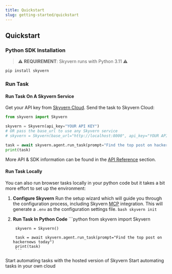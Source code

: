 ```yaml
---
title: Quickstart
slug: getting-started/quickstart
---
```


## Quickstart
### Python SDK Installation
> ⚠️ **REQUIREMENT**: Skyvern runs with Python 3.11 ⚠️

```bash
pip install skyvern
```

### Run Task
#### Run Task On A Skyvern Service
Get your API key from [Skyvern Cloud](https://app.skyvern.com/settings). Send the task to Skyvern Cloud:
```python
from skyvern import Skyvern

skyvern = Skyvern(api_key="YOUR API KEY")
# OR pass the base_url to use any Skyvern service
# skyvern = Skyvern(base_url="http://localhost:8000", api_key="YOUR API KEY")

task = await skyvern.agent.run_task(prompt="Find the top post on hackernews today")
print(task)
```
More API & SDK information can be found in the [API Reference](/api-reference) section.

#### Run Task Locally
You can also run browser tasks locally in your python code but it takes a bit more effort to set up the environment:

1. **Configure Skyvern** Run the setup wizard which will guide you through the configuration process, including Skyvern [MCP](https://github.com/Skyvern-AI/skyvern/blob/main/integrations/mcp/README.md) integration. This will generate a `.env` as the configuration settings file.
        ```bash
        skyvern init
        ```

2. **Run Task In Python Code**
        ```python
        from skyvern import Skyvern
        
        skyvern = Skyvern()
        
        task = await skyvern.agent.run_task(prompt="Find the top post on hackernews today")
        print(task)
        ```

<CardGroup cols={2}>
  <Card
    title="Quickstart (Skyvern Cloud)"
    icon="cloud"
    href="https://app.skyvern.com"
  >
    Start automating tasks with the hosted version of Skyvern
  </Card>
  <Card
    title="Quickstart (Open Source)"
    icon="github"
    href="https://github.com/Skyvern-AI/Skyvern"
  >
    Start automating tasks in your own cloud
  </Card>
</CardGroup>
